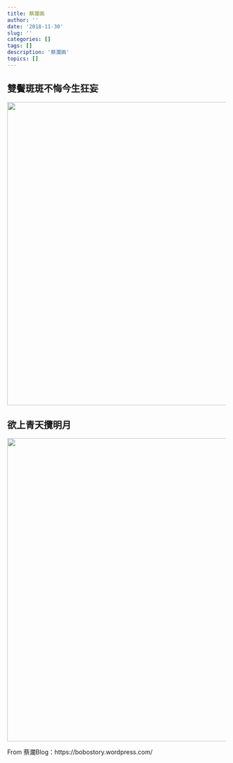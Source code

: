 ```yaml
---
title: 蔡瀾画
author: ''
date: '2018-11-30'
slug: ''
categories: []
tags: []
description: '蔡瀾画'
topics: []
---
```



## 雙鬢斑斑不悔今生狂妄

![](/post/2018-11-30-/cailan002.jpg){width=550px height=700px}



## 欲上青天攬明月


![](/post/2018-11-30-/cailan001.jpg){width=550px height=700px}





From 蔡瀾Blog：https://bobostory.wordpress.com/

